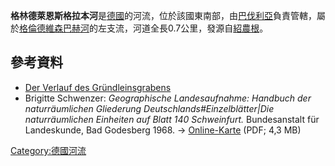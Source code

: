 {{Coord|50.053739|N|10.365006|E|display=title}}

'''格林德萊恩斯格拉本河'''是[[德國|德國]]的河流，位於該國東南部，由[[巴伐利亞|巴伐利亞]]負責管轄，屬於[[格倫德維森巴赫河|格倫德維森巴赫河]]的左支流，河道全長0.7公里，發源自[[紹農根|紹農根]]。

==參考資料==
* [https://geoportal.bayern.de/bayernatlas/?bgLayer=tk&topic=umwe&lang=de&X=5547317.97&Y=4382977.17&zoom=11&catalogNodes=11,110,1102,110310&layers=996bd8e8-d3ad-4ab0-80a1-22087c515df2,4089c1ee-c6a4-40fd-8302-692d81207d9b,0cad953f-ecdf-436b-8fd1-890f06d44719,KML%7C%7Chttps:%2F%2Fgeoportal.bayern.de%2Fba-backend%2Ffiles%2Ff_a7c1d190-7e9a-11e7-a140-a1d8a4444e39_3e1448dc-260d-409b-ab33-6067158a4f45 Der Verlauf des Gründleinsgrabens] {{Wayback|url=https://geoportal.bayern.de/bayernatlas/?bgLayer=tk&topic=umwe&lang=de&X=5547317.97&Y=4382977.17&zoom=11&catalogNodes=11,110,1102,110310&layers=996bd8e8-d3ad-4ab0-80a1-22087c515df2,4089c1ee-c6a4-40fd-8302-692d81207d9b,0cad953f-ecdf-436b-8fd1-890f06d44719,KML%7C%7Chttps:%2F%2Fgeoportal.bayern.de%2Fba-backend%2Ffiles%2Ff_a7c1d190-7e9a-11e7-a140-a1d8a4444e39_3e1448dc-260d-409b-ab33-6067158a4f45 |date=20170811222217 }}
* Brigitte Schwenzer: ''Geographische Landesaufnahme: Handbuch der naturräumlichen Gliederung Deutschlands#Einzelblätter|Die naturräumlichen Einheiten auf Blatt 140 Schweinfurt.'' Bundesanstalt für Landeskunde, Bad Godesberg 1968. → [http://geographie.giersbeck.de/karten/140.pdf Online-Karte] {{Wayback|url=http://geographie.giersbeck.de/karten/140.pdf |date=20201009060957 }} (PDF; 4,3 MB)

{{Germany-geo-stub}}
[[Category:德國河流|Category:德國河流]]